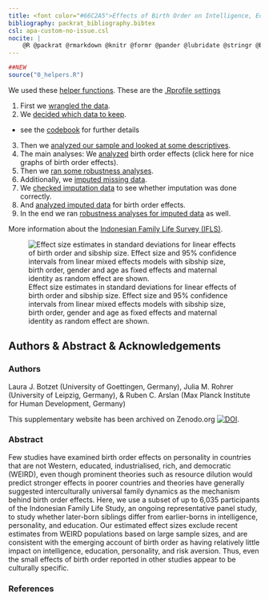 ```yaml
---
title: <font color="#66C2A5">Effects of Birth Order on Intelligence, Educational Attainment, Personality, and Risk Aversion in an Indonesian Sample</font>
bibliography: packrat_bibliography.bibtex
csl: apa-custom-no-issue.csl
nocite: |
    @R @packrat @rmarkdown @knitr @formr @pander @lubridate @stringr @broom @effects @ggplot2 @tidyr @dplyr @formatR @devtools @haven @GPArotation @psych @lavaan @Hmisc @plyr @apaTables @lme4 @lmerTest @forcats @cowplot @gridExtra
---
```




```r
##NEW
source("0_helpers.R")
```

<div class="row">

<div class="col-md-5">

We used these [helper functions](0_helpers.html). These are the [.Rprofile settings](.Rprofile.html)

1. First we [wrangled the data](1_data_import.html).
2. We [decided which data to keep](2_inclusion.html).
  - see the [codebook](2_codebook.html) for further details
3. Then we [analyzed our sample and looked at some descriptives](3_sample_analyses.html).
4. The main analyses: We [analyzed](4_analyses.html) birth order effects (click here for nice graphs of birth order effects).
5. Then we [ran some robustness analyses](4_analyses_robust.html).
6. Additionally, we [imputed missing data](3_imputation.html).
7. We [checked imputation data](3_imputation_check.html) to see whether imputation was done correctly.
8. And [analyzed imputed data](4_analyses_imputed_data.html) for birth order effects.
9. In the end we ran [robustness analyses for imputed data](4_analyses_imputed_data_robust.html) as well.

More information about the [Indonesian Family Life Survey (IFLS)](http://www.rand.org/labor/FLS/IFLS.html).

</div>

<div class="col-md-6 col-md-offset-1">
![Effect size estimates in standard deviations for linear effects of birth order and sibship size. Effect size and 95% confidence intervals from linear mixed effects models with sibship size, birth order, gender and age as fixed effects and maternal identity as random effect are shown.](plot1_final.png)
</div>

</div>
<div class="clearfix"></div>

## Authors & Abstract & Acknowledgements {.tabset .tabset-sticky}

### Authors
Laura J. Botzet (University of Goettingen, Germany), Julia M. Rohrer (University of Leipzig, Germany), & Ruben C. Arslan (Max Planck Institute for Human Development, Germany)


This supplementary website has been archived on Zenodo.org [![DOI]()]().


### Abstract

Few studies have examined birth order effects on personality in countries that are not Western, educated, industrialised, rich, and democratic (WEIRD), even though prominent theories such as resource dilution would predict stronger effects in poorer countries and theories have generally suggested interculturally universal family dynamics as the mechanism behind birth order effects. Here, we use a subset of up to 6,035 participants of the Indonesian Family Life Study, an ongoing representative panel study, to study whether later-born siblings differ from earlier-borns in intelligence, personality, and education. Our estimated effect sizes exclude recent estimates from WEIRD populations based on large sample sizes, and are consistent with the emerging account of birth order as having relatively little impact on intelligence, education, personality, and risk aversion. Thus, even the small effects of birth order reported in other studies appear to be culturally specific. 

### References

